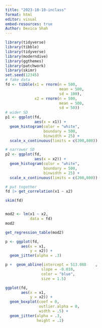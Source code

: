 ```yaml
---
title: "2023-10-10-inclass"
format: html
editor: visual
embed-resources: true
Author: Devica Shah
---
```


```r
library(tidyverse)
library(tibble)
library(tidyverse)
library(moderndive)
library(ggthemes)
library(patchwork)
library(skimr)
set.seed(12345)
# fake data
fd <- tibble(x1 = rnorm(n = 500,
                        mean = 500,
                        sd = 100),
             x2 = rnorm(n = 500,
                        mean = 500,
                        sd = 50))
# wider SD
p1 <- ggplot(fd,
             aes(x = x1)) +
  geom_histogram(color = "white",
                 boundary = 500,
                 binwidth = 25) +
  scale_x_continuous(limits = c(200,800))

# narrower SD
p2 <- ggplot(fd,
             aes(x = x2)) +
  geom_histogram(color = "white",
                 boundary = 500,
                 binwidth = 25) +
  scale_x_continuous(limits = c(200,800))

# put together
fd |> get_correlation(x1 ~ x2) 

skim(fd)



```

```r
mod2 <- lm(x1 ~ x2,
           data = fd) 
mod2

get_regression_table(mod2)
```

```r
p <- ggplot(fd,
       aes(x = x1,
           y = x2)) +
  geom_jitter(alpha = .3)

p +  geom_abline(intercept = 513.088	,
                slope = -0.010,
                color = "blue",
                size = 1.5)
```

```r
ggplot(fd,
       aes(x = x1,
           y = x2)) +
  geom_boxplot(coef = 0,
               outlier.alpha = 0,
               width = .5) +
  geom_jitter(alpha = .3,
              height = .2) 
```
